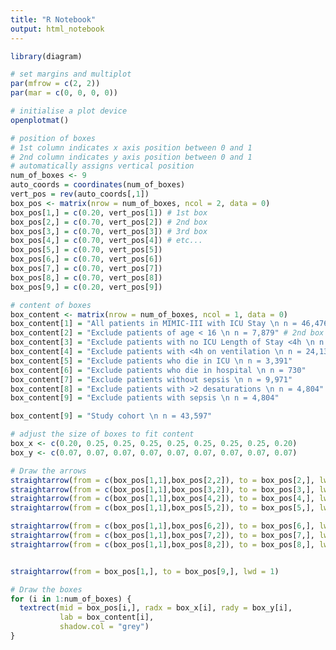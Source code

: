 ```yaml
---
title: "R Notebook"
output: html_notebook
---
```


```r
library(diagram)
```


```r
# set margins and multiplot
par(mfrow = c(2, 2))
par(mar = c(0, 0, 0, 0))

# initialise a plot device
openplotmat()

# position of boxes
# 1st column indicates x axis position between 0 and 1
# 2nd column indicates y axis position between 0 and 1
# automatically assigns vertical position
num_of_boxes <- 9
auto_coords = coordinates(num_of_boxes)
vert_pos = rev(auto_coords[,1])
box_pos <- matrix(nrow = num_of_boxes, ncol = 2, data = 0)
box_pos[1,] = c(0.20, vert_pos[1]) # 1st box
box_pos[2,] = c(0.70, vert_pos[2]) # 2nd box
box_pos[3,] = c(0.70, vert_pos[3]) # 3rd box
box_pos[4,] = c(0.70, vert_pos[4]) # etc...
box_pos[5,] = c(0.70, vert_pos[5])
box_pos[6,] = c(0.70, vert_pos[6])
box_pos[7,] = c(0.70, vert_pos[7])
box_pos[8,] = c(0.70, vert_pos[8])
box_pos[9,] = c(0.20, vert_pos[9])

# content of boxes
box_content <- matrix(nrow = num_of_boxes, ncol = 1, data = 0)
box_content[1] = "All patients in MIMIC-III with ICU Stay \n n = 46,476" # 1st box
box_content[2] = "Exclude patients of age < 16 \n n = 7,879" # 2nd box
box_content[3] = "Exclude patients with no ICU Length of Stay <4h \n n = 282" # 3rd box
box_content[4] = "Exclude patients with <4h on ventilation \n n = 24,139" # etc...
box_content[5] = "Exclude patients who die in ICU \n n = 3,391"
box_content[6] = "Exclude patients who die in hospital \n n = 730"
box_content[7] = "Exclude patients without sepsis \n n = 9,971"
box_content[8] = "Exclude patients with >2 desaturations \n n = 4,804"
box_content[9] = "Exclude patients with sepsis \n n = 4,804"

box_content[9] = "Study cohort \n n = 43,597"

# adjust the size of boxes to fit content
box_x <- c(0.20, 0.25, 0.25, 0.25, 0.25, 0.25, 0.25, 0.25, 0.20)
box_y <- c(0.07, 0.07, 0.07, 0.07, 0.07, 0.07, 0.07, 0.07, 0.07)

# Draw the arrows
straightarrow(from = c(box_pos[1,1],box_pos[2,2]), to = box_pos[2,], lwd = 1)  
straightarrow(from = c(box_pos[1,1],box_pos[3,2]), to = box_pos[3,], lwd = 1)  
straightarrow(from = c(box_pos[1,1],box_pos[4,2]), to = box_pos[4,], lwd = 1)  
straightarrow(from = c(box_pos[1,1],box_pos[5,2]), to = box_pos[5,], lwd = 1)

straightarrow(from = c(box_pos[1,1],box_pos[6,2]), to = box_pos[6,], lwd = 1)
straightarrow(from = c(box_pos[1,1],box_pos[7,2]), to = box_pos[7,], lwd = 1)
straightarrow(from = c(box_pos[1,1],box_pos[8,2]), to = box_pos[8,], lwd = 1)


straightarrow(from = box_pos[1,], to = box_pos[9,], lwd = 1)

# Draw the boxes
for (i in 1:num_of_boxes) {
  textrect(mid = box_pos[i,], radx = box_x[i], rady = box_y[i], 
           lab = box_content[i], 
           shadow.col = "grey")
}
```

